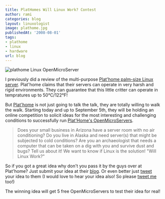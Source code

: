 ```yaml
---
title: PlatHomes Will Linux Work? Contest
author: rami
categories: blog
layout: linuxologist
image: plathome.jpg
publishedAt: '2008-08-01'
tags:
- plathome
- linux
- hardware
url: blog
---
```


![plathome Linux OpenMicroServer](/assets/images/content/blog/plathome.jpg)

I previously did a review of the multi-purpose [Plat'home palm-size Linux  server](/2008/06/01/plathome-the-palm-size-linux-server). Plat'home claims that their servers can operate in very harsh and rigid environments. They can guarantee that this little critter can operate in tempratures up to 50°C/122°F!

But [Plat'home](http://www.plathome.com/) is not just going to talk the talk, they are totally willing to walk the walk. Starting today and up to September 5th, they will be holding an online competition to solicit ideas for the most interesting and challenging conditions to successfully run [Plat'Home's OpenMicroServers](/2008/06/01/plathome-the-palm-size-linux-server).

> Does your small business in Arizona have a server room with no air conditioning? Do you live in Alaska and need server(s) that might be subjected to cold conditions? Are you an archaeologist that needs a computer that can be taken on a dig with you and survive dust and bugs? Tell us about it! We want to know if Linux is the solution! "Will Linux Work?"

So if you got a great idea why don't you pass it by the guys over at Plat'home? Just submit your idea at their [blog](http://plathomeus.blogspot.com/2008/07/announcing-will-linux-work-contest.html). Or even better just [tweet](http://twitter.com/plathomeweb) your idea to them (I would love to hear your idea also! So please [tweet me ](http://www.twitter.com/bianconeri4ever)too!)

The winning idea will get 5 free OpenMicroServers to test their idea for real!
